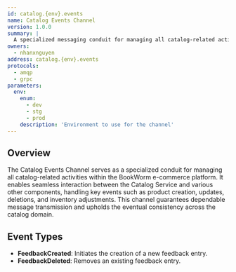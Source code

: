 ```yaml
---
id: catalog.{env}.events
name: Catalog Events Channel
version: 1.0.0
summary: |
  A specialized messaging conduit for managing all catalog-related activities within the BookWorm e-commerce platform.
owners:
  - nhanxnguyen
address: catalog.{env}.events
protocols:
  - amqp
  - grpc
parameters:
  env:
    enum:
      - dev
      - stg
      - prod
    description: 'Environment to use for the channel'
---
```


## Overview

The Catalog Events Channel serves as a specialized conduit for managing all catalog-related activities within the BookWorm e-commerce platform. It enables seamless interaction between the Catalog Service and various other components, handling key events such as product creation, updates, deletions, and inventory adjustments. This channel guarantees dependable message transmission and upholds the eventual consistency across the catalog domain.

<ChannelInformation />

## Event Types

- **FeedbackCreated**: Initiates the creation of a new feedback entry.
- **FeedbackDeleted**: Removes an existing feedback entry.
